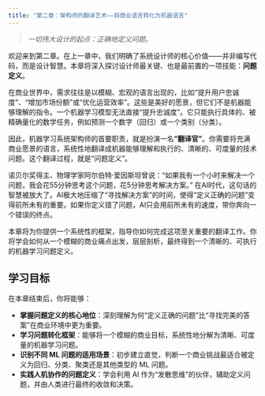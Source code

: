 ```yaml
---
title: "第二章：架构师的翻译艺术——将商业语言转化为机器语言"
---
```


> *一切伟大设计的起点：正确地定义问题。*

欢迎来到第二章。在上一章中，我们明确了系统设计师的核心价值——并非编写代码，而是设计智慧。本章将深入探讨设计师最关键、也是最前置的一项技能：**问题定义**。

在商业世界中，需求往往是以模糊、宏观的语言出现的，比如“提升用户忠诚度”、“增加市场份额”或“优化运营效率”。这些是美好的愿景，但它们不是机器能够理解的指令。一个机器学习模型无法直接“提升忠诚度”。它只能执行具体的、被精确量化的数学任务，例如预测一个数字（回归）或一个类别（分类）。

因此，机器学习系统架构师的首要职责，就是扮演一名**“翻译官”**。你需要将充满商业愿景的语言，系统性地翻译成机器能够理解和执行的、清晰的、可度量的技术问题。这个翻译过程，就是“问题定义”。

诺贝尔奖得主、物理学家阿尔伯特·爱因斯坦曾说：“如果我有一个小时来解决一个问题，我会花55分钟思考这个问题，花5分钟思考解决方案。” 在AI时代，这句话的智慧被放大了。AI极大地压缩了“寻找解决方案”的时间，使得“定义正确的问题”变得前所未有的重要。如果你定义错了问题，AI只会用前所未有的速度，带你奔向一个错误的终点。

本章将为你提供一个系统性的框架，指导你如何完成这项至关重要的翻译工作。你将学会如何从一个模糊的商业痛点出发，层层剖析，最终得到一个清晰的、可执行的机器学习问题定义。

## 学习目标

在本章结束后，你将能够：

-   **掌握问题定义的核心地位**：深刻理解为何“定义正确的问题”比“寻找完美的答案”在商业环境中更为重要。
-   **学习问题转化框架**：能够将一个模糊的商业目标，系统性地分解为清晰、可度量的机器学习问题。
-   **识别不同 ML 问题的适用场景**：初步建立直觉，判断一个商业挑战最适合被定义为回归、分类、聚类还是其他类型的 ML 问题。
-   **实践人机协作的问题定义**：学会利用 AI 作为“发散思维”的伙伴，辅助定义问题，并由人类进行最终的收敛和决策。
